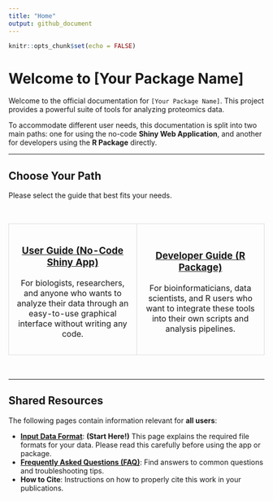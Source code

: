 ```yaml
---
title: "Home"
output: github_document
---
```


```r
knitr::opts_chunk$set(echo = FALSE)
```

# Welcome to [Your Package Name]

Welcome to the official documentation for `[Your Package Name]`. This project provides a powerful suite of tools for analyzing proteomics data.

To accommodate different user needs, this documentation is split into two main paths: one for using the no-code **Shiny Web Application**, and another for developers using the **R Package** directly.

---

## Choose Your Path

Please select the guide that best fits your needs.

<br>

<table style="width:100%; border: none;">
<tr style="border: none;">
<td style="width:50%; padding:15px; text-align:center; border: 1px solid #ddd; border-radius: 8px;">
  <h3><a href="./User-Guide-(Shiny-App)">User Guide (No-Code Shiny App)</a></h3>
  <p>For biologists, researchers, and anyone who wants to analyze their data through an easy-to-use graphical interface without writing any code.</p>
</td>
<td style="width:50%; padding:15px; text-align:center; border: 1px solid #ddd; border-radius: 8px;">
  <h3><a href="./Developer-Guide-(R-Package)">Developer Guide (R Package)</a></h3>
  <p>For bioinformaticians, data scientists, and R users who want to integrate these tools into their own scripts and analysis pipelines.</p>
</td>
</tr>
</table>

<br>

---

## Shared Resources

The following pages contain information relevant for **all users**:

* **[Input Data Format](./Input-Data-Format)**: **(Start Here!)** This page explains the required file formats for your data. Please read this carefully before using the app or package.
* **[Frequently Asked Questions (FAQ)](./FAQ)**: Find answers to common questions and troubleshooting tips.
* **How to Cite**: Instructions on how to properly cite this work in your publications.
